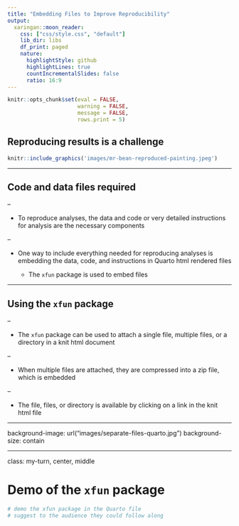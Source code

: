 ```yaml
---
title: "Embedding Files to Improve Reproducibility"
output:
  xaringan::moon_reader:
    css: ["css/style.css", "default"]
    lib_dir: libs
    df_print: paged
    nature:
      highlightStyle: github
      highlightLines: true
      countIncrementalSlides: false
      ratio: 16:9
---
```


```r
knitr::opts_chunk$set(eval = FALSE, 
                      warning = FALSE,
                      message = FALSE,
                      rows.print = 5)
```

## Reproducing results is a challenge

```r
knitr::include_graphics('images/mr-bean-reproduced-painting.jpeg')
```


---

## Code and data files required

--

* To reproduce analyses, the data and code or very detailed instructions for analysis are the necessary components

--

* One way to include everything needed for reproducing analyses is embedding the data, code, and instructions in Quarto html rendered files

    + The `xfun` package is used to embed files

---

## Using the `xfun` package

--

* The `xfun` package can be used to attach a single file, multiple files, or a directory in a knit html document

--

* When multiple files are attached, they are compressed into a zip file, which is embedded

--

* The file, files, or directory is available by clicking on a link in the knit html file

---

background-image: url("images/separate-files-quarto.jpg")
background-size: contain

<span role="img" aria-label="Slide background shows: meme showing car making a hasty turn from code and data in separate files to code and data embedded in quarto"></span>

---

class: my-turn, center, middle

# Demo of the `xfun` package

```r
# demo the xfun package in the Quarto file
# suggest to the audience they could follow along
```


    
